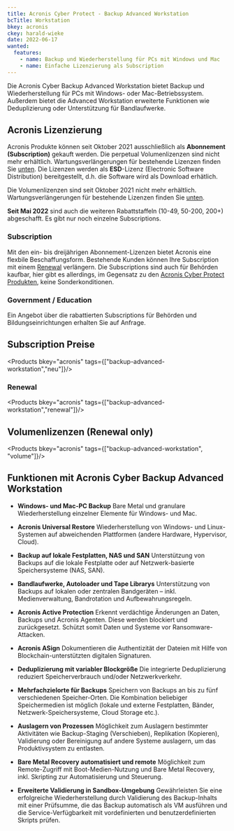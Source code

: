 ```yaml
---
title: Acronis Cyber Protect - Backup Advanced Workstation
bcTitle: Workstation
bkey: acronis
ckey: harald-wieke
date: 2022-06-17
wanted:
  features:
    - name: Backup und Wiederherstellung für PCs mit Windows und Mac
    - name: Einfache Lizenzierung als Subscription
---
```




<Intro>

  Die Acronis Cyber Backup Advanced Workstation bietet Backup und Wiederherstellung für PCs mit Windows- oder Mac-Betriebssystem.
  Außerdem bietet die Advanced Workstation erweiterte Funktionen wie Deduplizierung oder Unterstützung für Bandlaufwerke.

</Intro>

<TOC />



## Acronis Lizenzierung

  Acronis Produkte können seit Oktober 2021 ausschließlich als **Abonnement (Subscription)** gekauft werden.
  Die perpetual Volumenlizenzen sind nicht mehr erhältlich. Wartungsverlängerungen für bestehende Lizenzen finden Sie [unten](#volumenlizenzen-renewal-only).
  Die Lizenzen werden als **ESD**-Lizenz (Electronic Software Distribution) bereitgestellt, d.h. die Software wird als Download erhätlich.

<Info>

Die Volumenlizenzen sind seit Oktober 2021 nicht mehr erhältlich. Wartungsverlängerungen für bestehende Lizenzen finden Sie [unten](#volumenlizenzen-renewal-only).

**Seit Mai 2022** sind auch die weiteren Rabattstaffeln (10-49, 50-200, 200+) abgeschafft. Es gibt nur noch einzelne Subscriptions.

</Info>

### Subscription

  Mit den ein- bis dreijährigen Abonnement-Lizenzen bietet Acronis eine flexbile Beschaffungsform.
  Bestehende Kunden können Ihre Subscription mit einem [Renewal](#renewal) verlängern.
  Die Subscriptions sind auch für Behörden kaufbar, hier gibt es allerdings, im Gegensatz zu den [Acronis Cyber Protect Produkten](/hersteller/acronis/cyber-protect-advanced/), keine Sonderkonditionen.


### Government / Education

Ein Angebot über die rabattierten Subscriptions für Behörden und Bildungseinrichtungen erhalten Sie auf Anfrage.


## Subscription Preise

<Products bkey="acronis" tags={["backup-advanced-workstation","neu"]}/>


### Renewal

<Products bkey="acronis" tags={["backup-advanced-workstation","renewal"]}/>


## Volumenlizenzen (Renewal only)

<Products bkey="acronis" tags={["backup-advanced-workstation", "volume"]}/>


## Funktionen mit Acronis Cyber Backup Advanced Workstation


 - **Windows- und Mac-PC Backup** Bare Metal und granulare Wiederherstellung einzelner Elemente für Windows- und Mac.

 - **Acronis Universal Restore** Wiederherstellung von Windows- und Linux-Systemen auf abweichenden Plattformen (andere Hardware, Hypervisor, Cloud).

 - **Backup auf lokale Festplatten, NAS und SAN** Unterstützung von Backups auf die lokale Festplatte oder auf Netzwerk-basierte Speichersysteme (NAS, SAN).

 - **Bandlaufwerke, Autoloader und Tape Librarys** Unterstützung von Backups auf lokalen oder zentralen Bandgeräten – inkl. Medienverwaltung, Bandrotation und Aufbewahrungsregeln.

 - **Acronis Active Protection** Erkennt verdächtige Änderungen an Daten, Backups und Acronis Agenten. Diese werden blockiert und zurückgesetzt. Schützt somit Daten und Systeme vor Ransomware-Attacken.

 - **Acronis ASign** Dokumentieren die Authentizität der Dateien mit Hilfe von Blockchain-unterstützten digitalen Signaturen.

 - **Deduplizierung mit variabler Blockgröße** Die integrierte Deduplizierung reduziert Speicherverbrauch und/oder Netzwerkverkehr.

 - **Mehrfachzielorte für Backups** Speichern von Backups an bis zu fünf verschiedenen Speicher-Orten. Die Kombination beliebiger Speichermedien ist möglich (lokale und externe Festplatten, Bänder, Netzwerk-Speichersysteme, Cloud Storage etc.).

 - **Auslagern von Prozessen** Möglichkeit zum Auslagern bestimmter Aktivitäten wie Backup-Staging (Verschieben), Replikation (Kopieren), Validierung oder Bereinigung auf andere Systeme auslagern, um das Produktivsystem zu entlasten.

 - **Bare Metal Recovery automatisiert und remote** Möglichkeit zum Remote-Zugriff mit Boot-Medien-Nutzung und Bare Metal Recovery, inkl. Skripting zur Automatisierung und Steuerung.

 - **Erweiterte Validierung in Sandbox-Umgebung** Gewährleisten Sie eine erfolgreiche Wiederherstellung durch Validierung des Backup-Inhalts mit einer Prüfsumme, die das Backup automatisch als VM ausführen und die Service-Verfügbarkeit mit vordefinierten und benutzerdefinierten Skripts prüfen.
